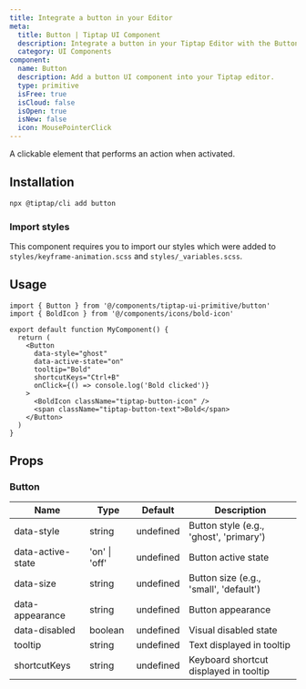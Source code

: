 ```yaml
---
title: Integrate a button in your Editor
meta:
  title: Button | Tiptap UI Component
  description: Integrate a button in your Tiptap Editor with the Button UI Component. More in the docs.
  category: UI Components
component:
  name: Button
  description: Add a button UI component into your Tiptap editor.
  type: primitive
  isFree: true
  isCloud: false
  isOpen: true
  isNew: false
  icon: MousePointerClick
---
```



A clickable element that performs an action when activated.

<CodeDemo isScrollable src="https://template.tiptap.dev/preview/tiptap-ui-primitive/button" />

## Installation

```bash
npx @tiptap/cli add button
```

### Import styles

This component requires you to import our styles which were added to `styles/keyframe-animation.scss` and `styles/_variables.scss`.

## Usage

```tsx
import { Button } from '@/components/tiptap-ui-primitive/button'
import { BoldIcon } from '@/components/icons/bold-icon'

export default function MyComponent() {
  return (
    <Button
      data-style="ghost"
      data-active-state="on"
      tooltip="Bold"
      shortcutKeys="Ctrl+B"
      onClick={() => console.log('Bold clicked')}
    >
      <BoldIcon className="tiptap-button-icon" />
      <span className="tiptap-button-text">Bold</span>
    </Button>
  )
}
```

## Props

### Button

| Name              | Type          | Default   | Description                             |
| ----------------- | ------------- | --------- | --------------------------------------- |
| data-style        | string        | undefined | Button style (e.g., 'ghost', 'primary') |
| data-active-state | 'on' \| 'off' | undefined | Button active state                     |
| data-size         | string        | undefined | Button size (e.g., 'small', 'default')  |
| data-appearance   | string        | undefined | Button appearance                       |
| data-disabled     | boolean       | undefined | Visual disabled state                   |
| tooltip           | string        | undefined | Text displayed in tooltip               |
| shortcutKeys      | string        | undefined | Keyboard shortcut displayed in tooltip  |
